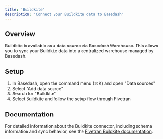 ```yaml
---
title: 'Buildkite'
description: 'Connect your Buildkite data to Basedash'
---
```


## Overview

Buildkite is available as a data source via Basedash Warehouse. This allows you to sync your Buildkite data into a centralized warehouse managed by Basedash.

## Setup

1. In Basedash, open the command menu (⌘K) and open "Data sources"
2. Select "Add data source"
3. Search for "Buildkite"
4. Select Buildkite and follow the setup flow through Fivetran

## Documentation

For detailed information about the Buildkite connector, including schema information and sync behavior, see the [Fivetran Buildkite documentation](https://fivetran.com/docs/connectors/applications/buildkite).
